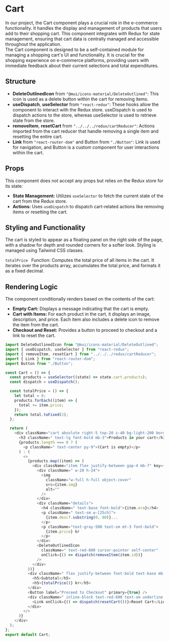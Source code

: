 # Cart
In our project, the Cart component plays a crucial role in the e-commerce functionality. It handles the display and management of products that users add to their shopping cart. This component integrates with Redux for state management, ensuring that cart data is centrally managed and accessible throughout the application.  
The Cart component is designed to be a self-contained module for managing a shopping cart's UI and functionality. It is crucial for the shopping experience on e-commerce platforms, providing users with immediate feedback about their current selections and total expenditures.

## Structure
- **DeleteOutlinedIcon** from `"@mui/icons-material/DeleteOutlined"`: This icon is used as a delete button within the cart for removing items.
- **useDispatch**, **useSelector** from `"react-redux"`: These hooks allow the component to interact with the Redux store. useDispatch is used to dispatch actions to the store, whereas useSelector is used to retrieve state from the store.
- **removeItem**, **resetCart** from `"../../../redux/cartReducer"`: Actions imported from the cart reducer that handle removing a single item and resetting the entire cart.
- **Link** from `"react-router-dom"` and Button from `"./Button"`: Link is used for navigation, and Button is a custom component for user interactions within the cart.

## Props
This component does not accept any props but relies on the Redux store for its state:
- **State Management:** Utilizes `useSelector` to fetch the current state of the cart from the Redux store.
- **Actions:** Uses `useDispatch` to dispatch cart-related actions like removing items or resetting the cart.

## Styling and Functionality
The cart is styled to appear as a floating panel on the right side of the page, with a shadow for depth and rounded corners for a softer look. Styling is managed using Tailwind CSS classes.  

`totalPrice ` Function: Computes the total price of all items in the cart. It iterates over the products array, accumulates the total price, and formats it as a fixed decimal.

## Rendering Logic
The component conditionally renders based on the contents of the cart:

- **Empty Cart:** Displays a message indicating that the cart is empty.
- **Cart with Items:** For each product in the cart, it displays an image, description, and price. Each item also includes a delete icon to remove the item from the cart.
- **Checkout and Reset:** Provides a button to proceed to checkout and a link to reset the cart.

```javascript
import DeleteOutlinedIcon from "@mui/icons-material/DeleteOutlined";
import { useDispatch, useSelector } from "react-redux";
import { removeItem, resetCart } from "../../../redux/cartReducer";
import { Link } from "react-router-dom";
import Button from "./Button";

const Cart = () => {
  const products = useSelector((state) => state.cart.products);
  const dispatch = useDispatch();

  const totalPrice = () => {
    let total = 0;
    products.forEach((item) => {
      total += item.price;
    });
    return total.toFixed(2);
  };

  return (
    <div className="cart absolute right-5 top-20 z-40 bg-light-200 border-[1px] border-coral-400 p-5 shadow-xl rounded-md">
      <h3 className=" text-lg font-bold mb-3">Products in your cart</h3>
      {products.length === 0 ? (
        <p className=" text-center py-9">(Cart is empty)</p>
      ) : (
        <>
          {products.map((item) => (
            <div className="item flex justify-between gap-4 mb-7" key={item.id}>
              <div className=" w-20 h-24">
                <img
                  className="w-full h-full object-cover"
                  src={item.img}
                  alt=""
                />
              </div>
              <div className="details">
                <h4 className=" text-base font-bold">{item.era}</h4>
                <p className=" text-sm w-[25ch]">
                  {item.desc?.substring(0, 80)}...
                </p>
                <p className="text-gray-500 text-sm mt-3 font-bold">
                  {item.price} kr
                </p>
              </div>
              <DeleteOutlinedIcon
                className=" text-red-600 cursor-pointer self-center"
                onClick={() => dispatch(removeItem(item.id))}
              />
            </div>
          ))}
          <div className=" flex justify-between font-bold text-base mb-5">
            <h5>Subtotal</h5>
            <h5>{totalPrice()} kr</h5>
          </div>
          <Button label="Proceed to Checkout" primary={true} />
          <div className=" inline-block text-red-600 text-sm underline underline-offset-4 hover:no-underline font-[600] cursor-pointer mt-3">
            <Link onClick={() => dispatch(resetCart())}>Reset Cart</Link>
          </div>
        </>
      )}
    </div>
  );
};
export default Cart;
```